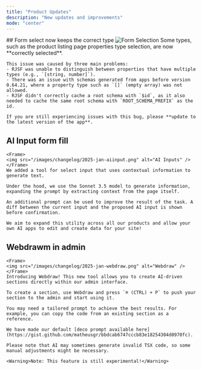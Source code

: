 ```yaml
---
title: "Product Updates"
description: "New updates and improvements"
mode: "center"
---
```

<Update label="January 2025">
  ## Form select now keeps the correct type
    <Frame>
    <img src="/images/changelog/2025-jan-rjsf.png" alt="Form Selection" />
    </Frame> 
    Some types, such as the product listing page properties type selection, are now **correctly selected**.

    This issue was caused by three main problems:
    - RJSF was unable to distinguish between properties that have multiple types (e.g., `[string, number]`).
    - There was an issue with schemas generated from apps before version 0.64.21, where a property type such as `[]` (empty array) was not allowed.
    - RJSF didn't correctly cache a root schema with `$id`, as it also needed to cache the same root schema with `ROOT_SCHEMA_PREFIX` as the id.

    If you are still experiencing issues with this bug, please **update to the latest version of the app**.

  ## AI Input form fill
    <Frame>
    <img src="/images/changelog/2025-jan-aiinput.png" alt="AI Inputs" />
    </Frame> 
    We added a tool for select input that uses contextual information to generate text.

    Under the hood, we use the Sonnet 3.5 model to generate information, expanding the prompt by extracting context from the page itself.

    An additional prompt can be used to improve the result of the task. A diff between the current input and the proposed AI input is shown before confirmation.

    We aim to expand this utility across all our products and allow your own AI apps to edit and create data for your site!

  ## Webdrawm in admin
    <Frame>
    <img src="/images/changelog/2025-jan-webdraw.png" alt="Webdraw" />
    </Frame> 
    Introducing Webdraw! This new tool allows you to create AI-driven sections directly within our admin interface.

    To create a section, use Webdraw and press `⌘ (CTRL) + P` to push your section to the admin and start using it.

    You may need a tailored prompt to achieve the best results. For example, you can copy the code from an existing section as a reference.

    We have made our default [deco prompt available here](https://gist.github.com/matheusgr/bbdcab6747cccb83e18254304d0970fc).

    Please note that AI may sometimes generate invalid TSX code, so some manual adjustments might be necessary.

    <Warning>Note: This feature is still experimental!</Warning>

</Update>
